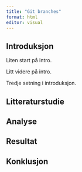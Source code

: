 ```yaml
---
title: "Git branches"
format: html
editor: visual
---
```


## Introduksjon

Liten start på intro.

Litt videre på intro.

Tredje setning i introduksjon.

## Litteraturstudie

## Analyse

## Resultat

## Konklusjon
